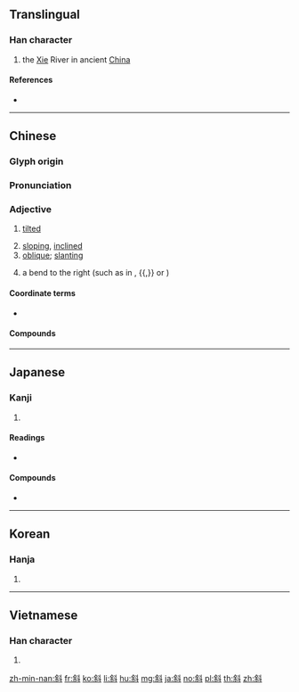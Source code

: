 ==Translingual==

===Han character===
{{Han char|rn=68|rad=斗|as=07|sn=11|four=84900|canj=ODYJ|ids=⿰余斗}}

# the [[Xie]] River in ancient [[China]]

====References====
* {{Han ref|kx=0478.150|dkj=13509|dj=0836.180|hdz=32253.090|uh=659C|ud=26012|bh=B1D7|bd=45527}}

----

==Chinese==
{{zh-forms}}

===Glyph origin===
{{Han etym}}

===Pronunciation===
{{zh-pron
|m=xié
|c=ce4
|h=pfs=
|md=
|mn=chhiâ
|w=
|mc=y
|oc=y
|cat=a
}}

===Adjective===
{{zh-adj}}

# [[tilted]]
#: {{zh-x|^比薩.^斜塔|the '''Leaning''' Tower of Pisa}}
# [[sloping]], [[inclined]]
# [[oblique]]; [[slanting]]
#: {{zh-x|斜體|oblique type}}
# {{lb|zh|Chinese calligraphy}} a bend to the right (such as in {{m|mul|㇂}}, {{m|mul|㇃}}{{,}} or {{m|mul|㇠}})

====Coordinate terms====
* {{list:basic character strokes/zh}}

====Compounds====
{{zh-der|斜溫層|斜面|斜坡|一溜歪斜|乜乜斜斜|乜斜|乜斜眼|乜斜纏帳|偏斜|傾斜|傾斜流|傾斜角|內斜視|刺斜|同斜層|向斜層|喎斜|單斜層|單斜脊|大陸斜坡|挑斜岔兒|攲斜|斜射|斜度|斜度標|斜暉|斜漢|斜照|斜眼|斜睨|斜視|斜紋|斜紋夜蛾|斜線|斜腳雨|斜角|斜谷|斜邊|斜長石|斜陽|斜風細雨|斜高|旁行斜上|歪斜|比薩斜塔|狹斜|目不斜視|背斜層|蹀里蹀斜|迆邐歪斜|陡斜}}

----

==Japanese==

===Kanji===
{{ja-kanji|grade=c|rs=斗07}}

# {{defn|lang=ja|sort=斗07}}

====Readings====
* {{ja-readings|goon=[[じゃ]] (ja), [[や]] (ya)|kanon=[[しゃ]] (sha), [[や]] (ya)|kun=[[ななめ]] (naname)}}

====Compounds====
* {{ja-r|斜面|しゃめん}}

----

==Korean==

===Hanja===
{{ko-hanja|hangeul=[[사]], [[야]]|eumhun=|rv=sa, ya|mr=sa, ya|y=sa, ya}}

# {{defn|lang=ko|sort=斗07}}

----

==Vietnamese==

===Han character===
{{vi-readings|rs=斗07|hanviet=tà}}

# {{defn|lang=vi|sort=斗07}}

[[zh-min-nan:斜]]
[[fr:斜]]
[[ko:斜]]
[[li:斜]]
[[hu:斜]]
[[mg:斜]]
[[ja:斜]]
[[no:斜]]
[[pl:斜]]
[[th:斜]]
[[zh:斜]]